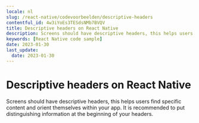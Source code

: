```yaml
---
locale: nl
slug: /react-native/codevoorbeelden/descriptive-headers
contentful_id: 4w3iYoEs3TESdsNMb7BVQV
title: Descriptive headers on React Native
description: Screens should have descriptive headers, this helps users find specific content and orient themselves within your app.
keywords: [React Native code sample]
date: 2023-01-30
last_update:
  date: 2023-01-30
---
```


# Descriptive headers on React Native

Screens should have descriptive headers, this helps users find specific content and orient themselves within your app. It is recommended to put distinguishing information at the beginning of your headers.

<CodeSample id="screen-headers" locale="nl" platform="react native"/>
